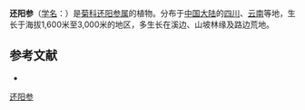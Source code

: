 {{Speciesbox
| name = 还阳参
| status = 
| status_system = 
| image =
| genus = Crepis
| species = rigescens
| authority = Diels in Notes Royal Bot.
}}

'''还阳参'''（[[学名|学名]]：{{lang|la|''Crepis rigescens''}}）是[[菊科|菊科]][[还阳参属|还阳参属]]的植物。分布于[[中国大陆|中国大陆]]的[[四川|四川]]、[[云南|云南]]等地，生长于海拔1,600米至3,000米的地区，多生长在溪边、山坡林缘及路边荒地。

== 参考文献 ==
<div class="references-small">
* {{cite web| url =http://www.bioinfo.cn/db05/KmzwSpecies.php?action=view&id=4674| title =还阳参| work =《中国高等植物数据库全库》| publisher =中国科学院微生物研究所| author =昆明植物研究所| accessdate =2009-02-24| deadurl =yes| archiveurl =https://web.archive.org/web/20160305084816/http://www.bioinfo.cn/db05/KmzwSpecies.php?action=view&id=4674| archivedate =2016-03-05}}
</div>
{{Taxonbar|from=Q15226871}}

[[Category:还阳参属|还阳参]]


{{植物小作品}}